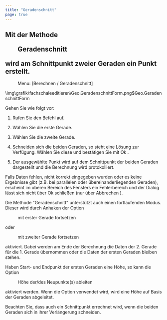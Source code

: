 ```yaml
---
title: "Geradenschnitt"
page: true
---
```

## Mit der Methode  <Menu>Geradenschnitt</Menu>  wird am Schnittpunkt zweier Geraden ein Punkt erstellt.
 <Menu> Menu: [Berechnen / Geradenschnitt] </Menu><Image>\img\grafik\fachschaleeditieren\Geo.GeradenschnittForm.png$Geo.GeradenschnittForm</Image>

Gehen Sie wie folgt vor:

1. Rufen Sie den Befehl auf.

2. W&#228;hlen Sie die erste Gerade.

3. W&#228;hlen Sie die zweite Gerade.

4. Schneiden sich die beiden Geraden, so steht eine L&#246;sung zur Verf&#252;gung. W&#228;hlen Sie diese und best&#228;tigen Sie mit <Border>   Ok   </Border> .

5. Der ausgew&#228;hlte Punkt wird auf dem Schnittpunkt der beiden Geraden dargestellt und die Berechnung wird protokolliert.




Falls Daten fehlen, nicht korrekt eingegeben wurden oder es keine Ergebnisse gibt (z.B. bei parallelen oder &#252;bereinanderliegenden Geraden), erscheint im oberen Bereich des Fensters ein Fehlerbereich und der Dialog l&#228;sst sich nicht &#252;ber  <Border>   Ok   </Border>  schlie&#223;en (nur &#252;ber   <Border>Abbrechen</Border> ).

Die Methode &quot;Geradenschnitt&quot; unterst&#252;tzt auch einen fortlaufenden Modus. Dieser wird durch Anhaken der Option  <Menu>mit erster Gerade fortsetzen</Menu>  oder  <Menu>mit zweiter Gerade fortsetzen</Menu>  aktiviert. Dabei werden am Ende der Berechnung die Daten der 2. Gerade f&#252;r die 1. Gerade &#252;bernommen oder die Daten der ersten Geraden bleiben stehen.

Haben Start- und Endpunkt der ersten Geraden eine H&#246;he, so kann die Option  <Menu>Höhe der/des Neupunkte(s) ableiten</Menu>  aktiviert werden. Wenn die Option verwendet wird, wird eine H&#246;he auf Basis der Geraden abgeleitet.

<Success>
Beachten Sie, dass auch ein Schnittpunkt errechnet wird, wenn die beiden Geraden sich in ihrer Verl&#228;ngerung schneiden.
</Success>
